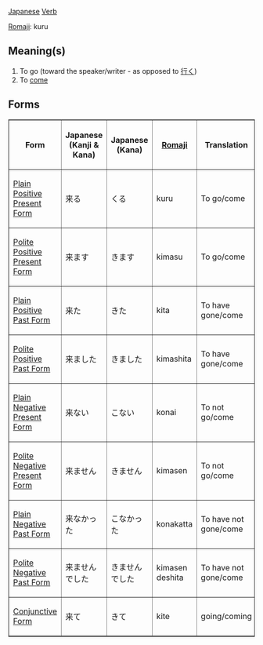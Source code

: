 [[Japanese]] [[Verb]]

[[Romaji]]: kuru

== Meaning(s) ==
#To go (toward the speaker/writer - as opposed to [[行く]])
#To [[come]]

== Forms ==

<TABLE border>

<TR>
<TH>Form</TH>
<TH>Japanese<BR>(Kanji & Kana)</TH>
<TH>Japanese<BR>(Kana)</TH>
<TH>[[Romaji]]</TH>
<TH>Translation</TH>
</TR>

<TR>
<TD>[[Japanese Plain Positive Present Form|Plain Positive Present Form]]</TD>
<TD>&#26469;&#12427;</TD>
<TD>&#12367;&#12427;</TD>
<TD>kuru</TD>
<TD>To go/come</TD>
</TR>

<TR>
<TD>[[Japanese Polite Positive Present Form|Polite Positive Present Form]]</TD>
<TD>&#26469;&#12414;&#12377;</TD>
<TD>&#12365;&#12414;&#12377;</TD>
<TD>kimasu</TD>
<TD>To go/come</TD>
</TR>

<TR>
<TD>[[Japanese Plain Positive Past Form|Plain Positive Past Form]]</TD>
<TD>&#26469;&#12383;</TD>
<TD>&#12365;&#12383;</TD>
<TD>kita</TD>
<TD>To have gone/come</TD>
</TR>

<TR>
<TD>[[Japanese Polite Positive Past Form|Polite Positive Past Form]]</TD>
<TD>&#26469;&#12414;&#12375;&#12383;</TD>
<TD>&#12365;&#12414;&#12375;&#12383;</TD>
<TD>kimashita</TD>
<TD>To have gone/come</TD>
</TR>

<TR>
<TD>[[Japanese Plain Negative Present Form|Plain Negative Present Form]]</TD>
<TD>&#26469;&#12394;&#12356;</TD>
<TD>&#12371;&#12394;&#12356;</TD>
<TD>konai</TD>
<TD>To not go/come</TD>
</TR>

<TR>
<TD>[[Japanese Polite Negative Present Form|Polite Negative Present Form]]</TD>
<TD>&#26469;&#12414;&#12379;&#12435;</TD>
<TD>&#12365;&#12414;&#12379;&#12435;</TD>
<TD>kimasen</TD>
<TD>To not go/come</TD>
</TR>

<TR>
<TD>[[Japanese Plain Negative Past Form|Plain Negative Past Form]]</TD>
<TD>&#26469;&#12394;&#12363;&#12387;&#12383;</TD>
<TD>&#12371;&#12394;&#12363;&#12387;&#12383;</TD>
<TD>konakatta</TD>
<TD>To have not gone/come</TD>
</TR>

<TR>
<TD>[[Japanese Polite Negative Past Form|Polite Negative Past Form]]</TD>
<TD>&#26469;&#12414;&#12379;&#12435;&#12391;&#12375;&#12383;</TD>
<TD>&#12365;&#12414;&#12379;&#12435;&#12391;&#12375;&#12383;</TD>
<TD>kimasen deshita</TD>
<TD>To have not gone/come</TD>
</TR>

<TR>
<TD>[[Japanese Conjunctive Form|Conjunctive Form]]</TD>
<TD>&#26469;&#12390;</TD>
<TD>&#12365;&#12390;</TD>
<TD>kite</TD>
<TD>going/coming</TD>
</TR>

</TABLE>